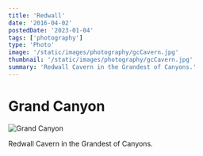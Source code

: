 ```yaml
---
title: 'Redwall'
date: '2016-04-02'
postedDate: '2023-01-04'
tags: ['photography']
type: 'Photo'
image: '/static/images/photography/gcCavern.jpg'
thumbnail: '/static/images/photography/gcCavern.jpg'
summary: 'Redwall Cavern in the Grandest of Canyons.'
---
```


# Grand Canyon

![Grand Canyon](/static/images/photography/gcCavern.jpg)

Redwall Cavern in the Grandest of Canyons.
